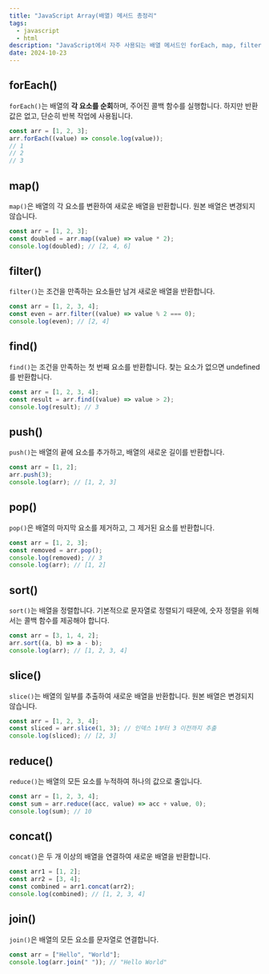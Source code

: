 ```yaml
---
title: "JavaScript Array(배열) 메서드 총정리"
tags:
  - javascript
  - html
description: "JavaScript에서 자주 사용되는 배열 메서드인 forEach, map, filter, find, push, pop, sort, slice, reduce, concat, join에 대해 알아봅니다."
date: 2024-10-23
---
```


## forEach()

`forEach()`는 배열의 **각 요소를 순회**하며, 주어진 콜백 함수를 실행합니다. 하지만 반환값은 없고, 단순히 반복 작업에 사용됩니다.

```javascript
const arr = [1, 2, 3];
arr.forEach((value) => console.log(value));
// 1
// 2
// 3
```

## map()

`map()`은 배열의 각 요소를 변환하여 새로운 배열을 반환합니다. 원본 배열은 변경되지 않습니다.

```javascript
const arr = [1, 2, 3];
const doubled = arr.map((value) => value * 2);
console.log(doubled); // [2, 4, 6]
```

## filter()

`filter()`는 조건을 만족하는 요소들만 남겨 새로운 배열을 반환합니다.

```javascript
const arr = [1, 2, 3, 4];
const even = arr.filter((value) => value % 2 === 0);
console.log(even); // [2, 4]
```

## find()

`find()`는 조건을 만족하는 첫 번째 요소를 반환합니다. 찾는 요소가 없으면 undefined를 반환합니다.

```javascript
const arr = [1, 2, 3, 4];
const result = arr.find((value) => value > 2);
console.log(result); // 3
```

## push()

`push()`는 배열의 끝에 요소를 추가하고, 배열의 새로운 길이를 반환합니다.

```javascript
const arr = [1, 2];
arr.push(3);
console.log(arr); // [1, 2, 3]
```

## pop()

`pop()`은 배열의 마지막 요소를 제거하고, 그 제거된 요소를 반환합니다.

```javascript
const arr = [1, 2, 3];
const removed = arr.pop();
console.log(removed); // 3
console.log(arr); // [1, 2]
```

## sort()

`sort()`는 배열을 정렬합니다. 기본적으로 문자열로 정렬되기 때문에, 숫자 정렬을 위해서는 콜백 함수를 제공해야 합니다.

```javascript
const arr = [3, 1, 4, 2];
arr.sort((a, b) => a - b);
console.log(arr); // [1, 2, 3, 4]
```

## slice()

`slice()`는 배열의 일부를 추출하여 새로운 배열을 반환합니다. 원본 배열은 변경되지 않습니다.

```javascript
const arr = [1, 2, 3, 4];
const sliced = arr.slice(1, 3); // 인덱스 1부터 3 이전까지 추출
console.log(sliced); // [2, 3]
```

## reduce()

`reduce()`는 배열의 모든 요소를 누적하여 하나의 값으로 줄입니다.

```javascript
const arr = [1, 2, 3, 4];
const sum = arr.reduce((acc, value) => acc + value, 0);
console.log(sum); // 10
```

## concat()

`concat()`은 두 개 이상의 배열을 연결하여 새로운 배열을 반환합니다.

```javascript
const arr1 = [1, 2];
const arr2 = [3, 4];
const combined = arr1.concat(arr2);
console.log(combined); // [1, 2, 3, 4]
```

## join()

`join()`은 배열의 모든 요소를 문자열로 연결합니다.

```javascript
const arr = ["Hello", "World"];
console.log(arr.join(" ")); // "Hello World"
```
